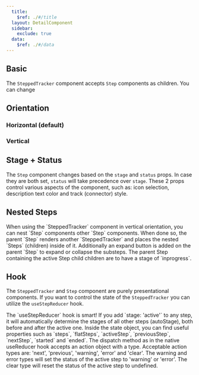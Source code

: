 ```yaml
---
  title:
    $ref: ./#/title
  layout: DetailComponent
  sidebar:
    exclude: true
  data:
    $ref: ./#/data
---
```


<LivePreviewControls>

## Basic

<LivePreview componentName="stepped-tracker" exampleName="Basic">

The `SteppedTracker` component accepts `Step` components as children.
You can change

</LivePreview>

## Orientation

### Horizontal (default)

<LivePreview
  componentName="stepped-tracker"
  exampleName="OrientationHorizontal"
/>

### Vertical

<LivePreview
  componentName="stepped-tracker"
  exampleName="OrientationVertical"
/>

## Stage + Status

<LivePreview componentName="stepped-tracker" exampleName="StageStatus">

The `Step` component changes based on the `stage` and `status` props.
In case they are both set, `status` will take precedence over `stage`.
These 2 props control various aspects of the component, such as:
icon selection, description text color and track (connector) style.

</LivePreview>

## Nested Steps

<LivePreview componentName="stepped-tracker" exampleName="NestedSteps">
  When using the `SteppedTracker` component in vertical orientation, you can
  nest `Step` components other `Step` components. When done so, the parent
  `Step` renders another `SteppedTracker` and places the nested `Steps`
  (children) inside of it. Additionally an expand button is added on the parent
  `Step` to expand or collapse the substeps. The parent Step containing the
  active Step child children are to have a stage of `inprogress`.
</LivePreview>

## Hook

<LivePreview componentName="stepped-tracker" exampleName="Hook">

The `SteppedTracker` and `Step` component are purely presentational components.
If you want to control the state of the `SteppedTracker` you can utilize the `useStepReducer` hook.

</LivePreview>

<LivePreview componentName="stepped-tracker" exampleName="HookAdvanced">
  The `useStepReducer` hook is smart! If you add `stage: 'active'` to any step,
  it will automatically determine the stages of all other steps (autoStage),
  both before and after the active one. Inside the state object, you can find
  useful properties such as `steps`, `flatSteps`, `activeStep`, `previousStep`,
  `nextStep`, `started` and `ended`. The dispatch method as in the native
  useReducer hook accepts an action object with a type. Acceptable action types
  are: 'next', 'previous', 'warning', 'error' and 'clear'. The warning and error
  types will set the status of the active step to 'warning' or 'error'. The
  clear type will reset the status of the active step to undefined.
</LivePreview>

</LivePreviewControls>
